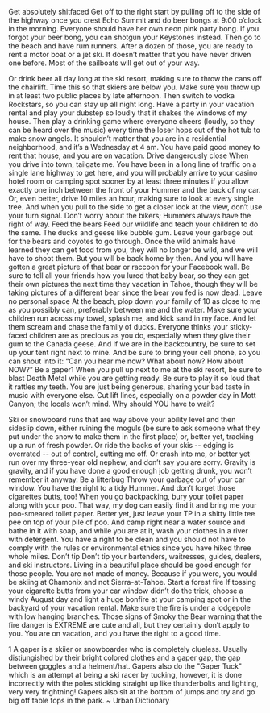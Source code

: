 Get absolutely shitfaced
Get off to the right start by pulling off to the side of the highway once you crest Echo Summit and do beer bongs at 9:00 o’clock in the morning. Everyone should have her own neon pink party bong. If you forgot your beer bong, you can shotgun your Keystones instead. Then go to the beach and have rum runners. After a dozen of those, you are ready to rent a motor boat or a jet ski. It doesn’t matter that you have never driven one before. Most of the sailboats will get out of your way.

Or drink beer all day long at the ski resort, making sure to throw the cans off the chairlift. Time this so that skiers are below you. Make sure you throw up in at least two public places by late afternoon. Then switch to vodka Rockstars, so you can stay up all night long. Have a party in your vacation rental and play your dubstep so loudly that it shakes the windows of my house. Then play a drinking game where everyone cheers (loudly, so they can be heard over the music) every time the loser hops out of the hot tub to make snow angels. It shouldn’t matter that you are in a residential neighborhood, and it’s a Wednesday at 4 am. You have paid good money to rent that house, and you are on vacation.
Drive dangerously close
When you drive into town, tailgate me. You have been in a long line of traffic on a single lane highway to get here, and you will probably arrive to your casino hotel room or camping spot sooner by at least three minutes if you allow exactly one inch between the front of your Hummer and the back of my car. Or, even better, drive 10 miles an hour, making sure to look at every single tree. And when you pull to the side to get a closer look at the view, don’t use your turn signal. Don’t worry about the bikers; Hummers always have the right of way.
Feed the bears
Feed our wildlife and teach your children to do the same. The ducks and geese like bubble gum. Leave your garbage out for the bears and coyotes to go through. Once the wild animals have learned they can get food from you, they will no longer be wild, and we will have to shoot them. But you will be back home by then. And you will have gotten a great picture of that bear or raccoon for your Facebook wall. Be sure to tell all your friends how you lured that baby bear, so they can get their own pictures the next time they vacation in Tahoe, though they will be taking pictures of a different bear since the bear you fed is now dead.
Leave no personal space
At the beach, plop down your family of 10 as close to me as you possibly can, preferably between me and the water. Make sure your children run across my towel, splash me, and kick sand in my face. And let them scream and chase the family of ducks. Everyone thinks your sticky-faced children are as precious as you do, especially when they give their gum to the Canada geese. And if we are in the backcountry, be sure to set up your tent right next to mine. And be sure to bring your cell phone, so you can shout into it: “Can you hear me now? What about now? How about NOW?”
Be a gaper1
When you pull up next to me at the ski resort, be sure to blast Death Metal while you are getting ready. Be sure to play it so loud that it rattles my teeth. You are just being generous, sharing your bad taste in music with everyone else. Cut lift lines, especially on a powder day in Mott Canyon; the locals won’t mind. Why should YOU have to wait?

Ski or snowboard runs that are way above your ability level and then sideslip down, either ruining the moguls (be sure to ask someone what they put under the snow to make them in the first place) or, better yet, tracking up a run of fresh powder. Or ride the backs of your skis -- edging is overrated -- out of control, cutting me off. Or crash into me, or better yet run over my three-year old nephew, and don’t say you are sorry. Gravity is gravity, and if you have done a good enough job getting drunk, you won’t remember it anyway.
Be a litterbug
Throw your garbage out of your car window. You have the right to a tidy Hummer. And don’t forget those cigarettes butts, too! When you go backpacking, bury your toilet paper along with your poo. That way, my dog can easily find it and bring me your poo-smeared toilet paper. Better yet, just leave your TP in a shitty little tee pee on top of your pile of poo. And camp right near a water source and bathe in it with soap, and while you are at it, wash your clothes in a river with detergent. You have a right to be clean and you should not have to comply with the rules or environmental ethics since you have hiked three whole miles.
Don’t tip
Don’t tip your bartenders, waitresses, guides, dealers, and ski instructors. Living in a beautiful place should be good enough for those people. You are not made of money. Because if you were, you would be skiing at Chamonix and not Sierra-at-Tahoe.
Start a forest fire
If tossing your cigarette butts from your car window didn’t do the trick, choose a windy August day and light a huge bonfire at your camping spot or in the backyard of your vacation rental. Make sure the fire is under a lodgepole with low hanging branches. Those signs of Smoky the Bear warning that the fire danger is EXTREME are cute and all, but they certainly don’t apply to you. You are on vacation, and you have the right to a good time.

1 A gaper is a skiier or snowboarder who is completely clueless. Usually distiungished by their bright colored clothes and a gaper gap, the gap between goggles and a helment/hat. Gapers also do the "Gaper Tuck" which is an attempt at being a ski racer by tucking, however, it is done incorrectly with the poles sticking straight up like thunderbolts and lighting, very very frightning! Gapers also sit at the bottom of jumps and try and go big off table tops in the park. ~ Urban Dictionary